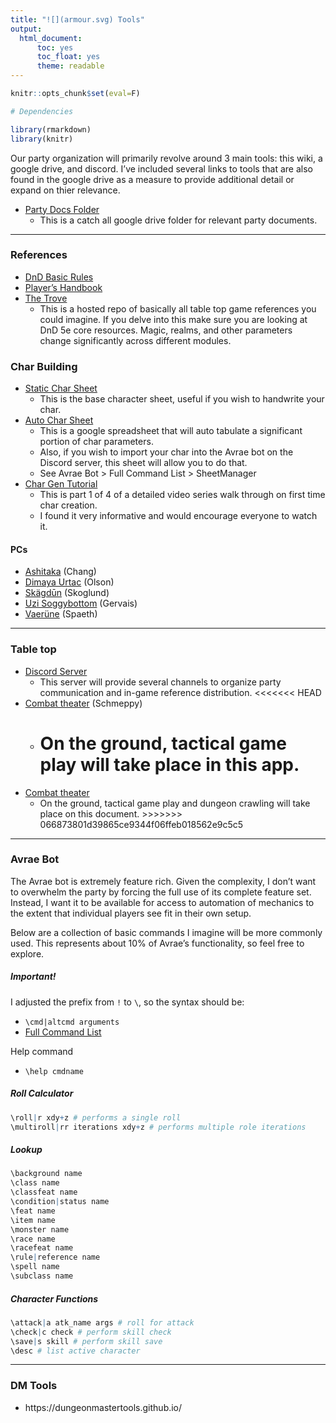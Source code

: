 ```yaml
---
title: "![](armour.svg) Tools"
output:
  html_document:
      toc: yes
      toc_float: yes
      theme: readable
---
```


```r
knitr::opts_chunk$set(eval=F)
```

```r
# Dependencies

library(rmarkdown)
library(knitr)
```

Our party organization will primarily revolve around 3 main tools: this wiki, a google drive, and discord. I've included several links to tools that are also found in the google drive as a measure to provide additional detail or expand on thier relevance.

* [Party Docs Folder](https://drive.google.com/drive/folders/1zu_MXQO1ZcbxpZbVw4qZYd3dtcJSAGfM?usp=sharing)
    + This is a catch all google drive folder for relevant party documents.

---

### References

* [DnD Basic Rules](https://drive.google.com/file/d/12kdrzVSJmqy78xfFPGM8HIXh7bm4Ec8n/view?usp=sharing)
* [Player's Handbook](https://drive.google.com/file/d/1vKoi7vRftAFWLN-eeHB6zmuCcbnA6Hk3/view?usp=sharing)
* [The Trove](https://thetrove.net/Books/Dungeons%20&%20Dragons/5th%20Edition%20(5e)/Core/)
    + This is a hosted repo of basically all table top game references you could imagine. If you delve into this make sure you are looking at DnD 5e core resources. Magic, realms, and other parameters change significantly across different modules.

### Char Building

* [Static Char Sheet](https://drive.google.com/file/d/1zw8NibT7-nNpPnV85ZKedEOG_jL1_2uO/view?usp=sharing)
    + This is the base character sheet, useful if you wish to handwrite your char.
* [Auto Char Sheet](https://docs.google.com/spreadsheets/d/1fW7mVdOvDuSKiaq2zZX2EXvSYbl2WbqHFrd3QYIhx1k/edit?usp=sharing)
    + This is a google spreadsheet that will auto tabulate a significant portion of char parameters.
    + Also, if you wish to import your char into the Avrae bot on the Discord server, this sheet will allow you to do that.
    + See Avrae Bot > Full Command List > SheetManager
* [Char Gen Tutorial](https://www.youtube.com/watch?v=vGyk5piGwrQ)
    + This is part 1 of 4 of a detailed video series walk through on first time char creation.
    + I found it very informative and would encourage everyone to watch it.

#### PCs

* [Ashitaka](https://www.dndbeyond.com/characters/30354523) (Chang)
* [Dimaya Urtac](https://www.dndbeyond.com/characters/30130370/FlOc6M) (Olson)
* [Sk&auml;gd&umacr;n](https://www.dndbeyond.com/characters/30600024/vTJOE5) (Skoglund)
* [Uzi Soggybottom](https://www.dndbeyond.com/characters/30350744/bpyqUe) (Gervais)
* [Vaer&uuml;ne](https://www.dndbeyond.com/characters/29959151/Hd5Mwh) (Spaeth)

---

### Table top

* [Discord Server](https://discord.com/channels/717564296434810890/717712797881991259)
    + This server will provide several channels to organize party communication and in-game reference distribution.
<<<<<<< HEAD
* [Combat theater](https://shmeppy.com/) (Schmeppy)
    + On the ground, tactical game play will take place in this app.
=======

* [Combat theater](https://docs.google.com/spreadsheets/d/1z-yJxw-qwyysn1RGJ2UJUVPpVjCb3FZO4DGWxrPcfSk/edit?usp=sharing)
    + On the ground, tactical game play and dungeon crawling will take place on this document.
>>>>>>> 066873801d39865ce9344f06ffeb018562e9c5c5

---

### Avrae Bot

The Avrae bot is extremely feature rich. Given the complexity, I don't want to overwhelm the party by forcing the full use of its complete feature set. Instead, I want it to be available for access to automation of mechanics to the extent that individual players see fit in their own setup.

Below are a collection of basic commands I imagine will be more commonly used. This represents about 10% of Avrae's functionality, so feel free to explore.

##### Important!

I adjusted the prefix from `!` to `\`, so the syntax should be:

* `\cmd|altcmd arguments`
* [Full Command List](https://avrae.io/commands)

Help command

* `\help cmdname`

##### Roll Calculator

```r
\roll|r xdy+z # performs a single roll
\multiroll|rr iterations xdy+z # performs multiple role iterations
```

##### Lookup

```r
\background name
\class name
\classfeat name
\condition|status name
\feat name
\item name
\monster name
\race name
\racefeat name
\rule|reference name
\spell name
\subclass name
```

##### Character Functions

```r
\attack|a atk_name args # roll for attack
\check|c check # perform skill check
\save|s skill # perform skill save
\desc # list active character
```

---

### DM Tools

* https://dungeonmastertools.github.io/
